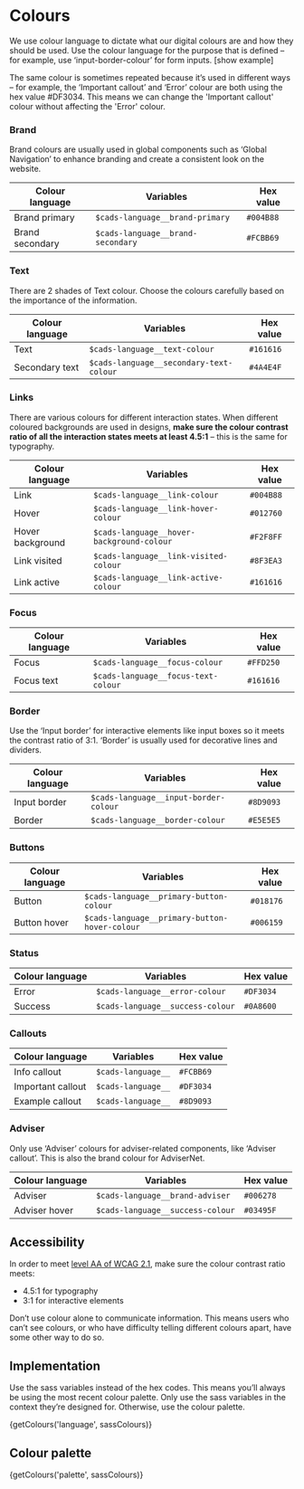 


<Meta title="Foundations/Colours" />

# Colours

We use colour language to dictate what our digital colours are and how they should be used. Use the colour language for the purpose that is defined – for example, use ‘input-border-colour’ for form inputs. [show example]   

The same colour is sometimes repeated because it’s used in different ways – for example, the ‘Important callout’ and ‘Error’ colour are both using the hex value #DF3034. This means we can change the 'Important callout' colour without affecting the 'Error' colour. 

### Brand
Brand colours are usually used in global components such as ‘Global Navigation’ to enhance branding and create a consistent look on the website.

| Colour language      | Variables                                       | Hex value              |
| -------------------- | ----------------------------------------------- | ---------------------- |
| Brand primary        | `$cads-language__brand-primary`                 | `#004B88`              |
| Brand secondary      | `$cads-language__brand-secondary`               | `#FCBB69`              |

### Text
There are 2 shades of Text colour. Choose the colours carefully based on the importance of the information.

| Colour language       | Variables                                      | Hex value              |
| --------------------- | ---------------------------------------------- | ---------------------- |
| Text                  | `$cads-language__text-colour`                  | `#161616`              |
| Secondary text        | `$cads-language__secondary-text-colour`        | `#4A4E4F`              |

### Links

There are various colours for different interaction states. When different coloured backgrounds are used in designs, **make sure the colour contrast ratio of all the interaction states meets at least 4.5:1** – this is the same for typography.

| Colour language      | Variables                                       | Hex value              |
| -------------------- | ----------------------------------------------- | ---------------------- |
| Link                 | `$cads-language__link-colour`                   | `#004B88`              |
| Hover                | `$cads-language__link-hover-colour`             | `#012760`              |
| Hover background     | `$cads-language__hover-background-colour`       | `#F2F8FF`              |
| Link visited         | `$cads-language__link-visited-colour`           | `#8F3EA3`              |
| Link active          | `$cads-language__link-active-colour`            | `#161616`              |

### Focus

| Colour language      | Variables                                       | Hex value              |
| -------------------- | ----------------------------------------------- | ---------------------- |
| Focus                | `$cads-language__focus-colour`                  | `#FFD250`              |
| Focus text           | `$cads-language__focus-text-colour`             | `#161616`              |

### Border

Use the ‘Input border’ for interactive elements like input boxes so it meets the contrast ratio of 3:1. ‘Border’ is usually used for decorative lines and dividers. 

| Colour language      | Variables                                       | Hex value              |
| -------------------- | ----------------------------------------------- | ---------------------- |
| Input border         | `$cads-language__input-border-colour`           | `#8D9093`              |
| Border               | `$cads-language__border-colour`                 | `#E5E5E5`              |

### Buttons

| Colour language      | Variables                                       | Hex value              |
| -------------------- | ----------------------------------------------- | ---------------------- |
| Button               | `$cads-language__primary-button-colour`         | `#018176`              |
| Button hover         | `$cads-language__primary-button-hover-colour`   | `#006159`              |

### Status

| Colour language      | Variables                                       | Hex value              |
| -------------------- | ----------------------------------------------- | ---------------------- |
| Error                | `$cads-language__error-colour`                  | `#DF3034`              |
| Success              | `$cads-language__success-colour`                | `#0A8600`              |

### Callouts

| Colour language      | Variables                                       | Hex value              |
| -------------------- | ----------------------------------------------- | ---------------------- |
| Info callout         | `$cads-language__`                              | `#FCBB69`              |
| Important callout    | `$cads-language__`                              | `#DF3034`              |
| Example callout      | `$cads-language__`                              | `#8D9093`              |

### Adviser

Only use ‘Adviser’ colours for adviser-related components, like ‘Adviser callout’. This is also the brand colour for AdviserNet. 

| Colour language      | Variables                                       | Hex value              |
| -------------------- | ----------------------------------------------- | ---------------------- |
| Adviser              | `$cads-language__brand-adviser`                 | `#006278`              |
| Adviser hover        | `$cads-language__success-colour`                | `#03495F`              |

## Accessibility 

In order to meet [level AA of WCAG 2.1](https://www.w3.org/TR/WCAG21/), make sure the colour contrast ratio meets:
- 4.5:1 for typography
- 3:1 for interactive elements

Don’t use colour alone to communicate information. This means users who can’t see colours, or who have difficulty telling different colours apart, have some other way to do so.

## Implementation
 
Use the sass variables instead of the hex codes. This means you’ll always be using the most recent colour palette. Only use the sass variables in the context they’re designed for. Otherwise, use the colour palette. 


<Description>{getColours('language', sassColours)}</Description>

## Colour palette

<Description>{getColours('palette', sassColours)}</Description>


